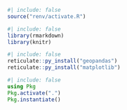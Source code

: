 ```r
#| include: false
source("renv/activate.R")
```

```r
#| include: false
library(rmarkdown)
library(knitr)
```


```r
#| include: false
reticulate::py_install("geopandas")
reticulate::py_install("matplotlib")
```

```julia
#| include: false
using Pkg
Pkg.activate(".")
Pkg.instantiate()
```
